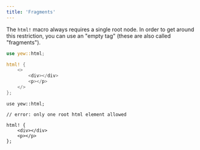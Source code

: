 ```yaml
---
title: 'Fragments'
---
```



The `html!` macro always requires a single root node. In order to get around this restriction, you
can use an "empty tag" (these are also called "fragments").

<Tabs>
<TabItem value="Valid" label="Valid">

```rust
use yew::html;

html! {
    <>
        <div></div>
        <p></p>
    </>
};

```

</TabItem>

<TabItem value="Invalid" label="Invalid">

```rust, compile_fail
use yew::html;

// error: only one root html element allowed

html! {
    <div></div>
    <p></p>
};

```

</TabItem>
</Tabs>
